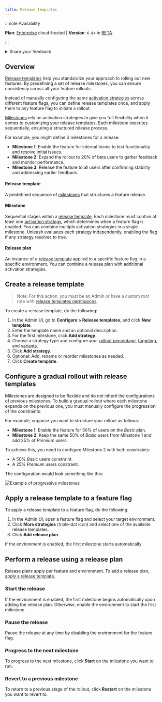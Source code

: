 ```yaml
---
title: Release templates
---
```


:::note Availability

**Plan**: [Enterprise](https://www.getunleash.io/pricing) cloud-hosted | **Version**: `6.8+` in [BETA](/availability#beta-features).

:::

<details>
  <summary>Share your feedback</summary>

  We're currently gathering feedback for release templates and release plans.
  
  To provide feedback using the Admin UI, go to **Configure > Release templates**, and click **Share your feedback**.

  Future iterations of the feature may include:
    - An overview of ongoing releases and currently running milestones
    - Automated transitions between different milestones
</details>


## Overview

[Release templates](#release-template) help you standardize your approach to rolling out new features. By predefining a set of release milestones, you can ensure consistency across all your feature rollouts.

Instead of manually configuring the same [activation strategies](/reference/activation-strategies) across different feature flags, you can define release templates once, and apply them to any feature flag to initiate a rollout.

[Milestones](#milestone) rely on activation strategies to give you full flexibility when it comes to customizing your release templates. Each milestone executes sequentially, ensuring a structured release process.

For example, you might define 3 milestones for a release:
- **Milestone 1**: Enable the feature for internal teams to test functionality and resolve initial issues.
- **Milestone 2**: Expand the rollout to 20% of beta users to gather feedback and monitor performance.
- **Milestone 3**: Release the feature to all users after confirming stability and addressing earlier feedback.

#### Release template

A predefined sequence of [milestones](#milestone) that structures a feature release.

#### Milestone
Sequential stages within a [release template](#release-template). Each milestone must contain at least one [activation strategy](/reference/activation-strategies), which determines when a feature flag is enabled.
You can combine multiple activation strategies in a single milestone. Unleash evaluates each strategy independently, enabling the flag if any strategy resolves to true.

#### Release plan

An instance of a [release template](#release-template) applied to a specific feature flag in a specific environment. You can combine a release plan with additional activation strategies.

## Create a release template

> Note: For this action, you must be an Admin or have a custom root rote with [release templates permissions](/reference/rbac#release-template-permissions).

To create a release template, do the following:

1. In the Admin UI, go to **Configure > Release templates**, and click **New template**.
2. Enter the template name and an optional description.
3. For the first milestone, click **Add strategy**.
4. Choose a strategy type and configure your [rollout percentage](/reference/activation-strategies#rollout-percentage), [targeting](/reference/activation-strategies#targeting), and [variants](/reference/strategy-variants).
5. Click **Add strategy**.
6. Optional: Add, rename or reorder milestones as needed.
7. Click **Create template**.

## Configure a gradual rollout with release templates

Milestones are designed to be flexible and do not inherit the configurations of previous milestones. To build a gradual rollout where each milestone expands on the previous one, you must manually configure the progression of the constraints.

For example, suppose you want to structure your rollout as follows:
- **Milestone 1**: Enable the feature for 50% of users on the *Basic* plan.
- **Milestone 2**: Keep the same 50% of *Basic* users from Milestone 1 and add 25% of *Premium* users.

To achieve this, you need to configure Milestone 2 with both constraints:
- A 50% *Basic* users constraint.
- A 25% *Premium* users constraint.

The configuration would look something like this:

![Example of progressive milestones](/img/progressive-milestones.png)

## Apply a release template to a feature flag

To apply a release template to a feature flag, do the following:

1. In the Admin UI, open a feature flag and select your target environment.
2. Click **More strategies** (triple-dot icon) and select one of the available release templates.
3. Click **Add release plan**.

If the environment is enabled, the first milestone starts automatically.

## Perform a release using a release plan

Release plans apply per feature and environment. To add a release plan, [apply a release template](#apply-a-release-template-to-a-feature-flag).

### Start the release
If the environment is enabled, the first milestone begins automatically upon adding the release plan. Otherwise, enable the environment to start the first milestone.

### Pause the release
Pause the release at any time by disabling the environment for the feature flag.

### Progress to the next milestone
To progress to the next milestone, click **Start** on the milestone you want to run.

### Revert to a previous milestone

To return to a previous stage of the rollout, click **Restart** on the milestone you want to revert to.
